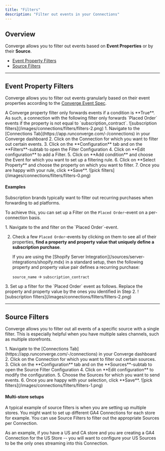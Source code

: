 ```yaml
---
title: "Filters"
description: "Filter out events in your Connections"
---
```


## Overview

Converge allows you to filter out events based on **Event Properties** or by their **Source**.
- [Event Property Filters](#event-property-filters)
- [Source Filters](#source-filters) 

---

## Event Property Filters

Converge allows you to filter out events granularly based on their event properties according to the [Converge Event Spec](/sources/converge-spec).

<Note> 
 A Converge property filter only forwards events if a condition is **True**. As such, a connection with the following filter  only forwards `Placed Order` events if the property is not equal to `subscription_contract`.
<Frame>
    ![subscription filters](/images/connections/filters/filters-2.png)
</Frame> 
</Note>

<Accordion icon="location-dot" title="How to set up an Event Property Filter">
1. Navigate to the [Connections Tab](https://app.runconverge.com/-/connections) in your Converge dashboard
2. Click on the Connection for which you want to filter out certain events.
3. Click on the **Configuration** tab and on the **Filters**-subtab to open the Filter Configuration
4. Click on **Edit configuration** to add a Filter.
5. Click on **Add condition** and choose the Event for which you want to set up a filtering rule. 
6. Click on **Select Property** and choose the property on which you want to filter.
7. Once you are happy with your rule, click **Save**.
    <Frame>
    ![pick filters](/images/connections/filters/filters-0.png)
    </Frame>
</Accordion>

#### Examples

<Accordion title="Filtering out subscription orders" icon="calendar-circle-minus">
Subscription brands typically want to filter out recurring purchases when forwarding to ad platforms.

To achieve this, you can set up a Filter on the `Placed Order`-event on a per-connection basis. 

<Steps>
<Step title="Find a property and property value that defines a recurring subscription order">
 1. Navigate to the <OutboundLink linkText="Source Log" linkTarget="/sources/monitoring#source-logs"/> and filter on the `Placed Order`-event. 
 
 2. Check a few `Placed Order`-events by clicking on them to see all of their properties, **find a property and property value that uniquely define a subscription purchase**.

    <Note> 
    If you are using the [Shopify Server Integration](/sources/server-integrations/shopify.mdx) in a standard setup, then the following property and property value pair defines a recurring purchase: 

    `source_name` -> `subscription_contract`
    
    </Note>
</Step>
<Step title="Set up your filter accordingly">
3. Set up a filter for the `Placed Order` event as follows. Replace the property and property value by the ones you identified in Step 2.
    <Frame>
    ![subscription filters](/images/connections/filters/filters-2.png)
    </Frame>


</Step>
</Steps>
</Accordion>

---

## Source Filters

Converge allows you to filter out all events of a specific source with a single filter. 
This is especially helpful when you have multiple sales channels, such as multiple storefronts.

<Accordion icon="location-dot" title="How to set up a Source Filter">
1. Navigate to the [Connections Tab](https://app.runconverge.com/-/connections) in your Converge dashboard
2. Click on the Connection for which you want to filter out certain sources.
3. Click on the **Configuration** tab and on the **Sources**-subtab to open the Source Filter Configuration
4. Click on **Edit configuration** to modify the configuration.
5. Choose the Sources for which you want to send events.
6. Once you are happy with your selection, click **Save**.
    <Frame>
    ![pick filters](/images/connections/filters/filters-1.png)
    </Frame>
</Accordion>

#### Multi-store setups

A typical example of source filters is when you are setting up multiple stores.
You might want to set up different GA4 Connections for each store for example. 
You can use Source Filters to filter out the appropriate Sources per Connection.

As an example, if you have a US and CA store and you are creating a GA4 Connection for the US Store -- you will want to configure your US Sources to be the only ones streaming into this Connection.


